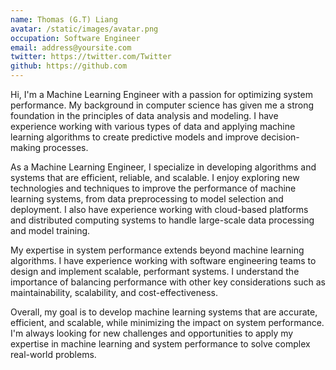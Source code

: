 ```yaml
---
name: Thomas (G.T) Liang
avatar: /static/images/avatar.png
occupation: Software Engineer
email: address@yoursite.com
twitter: https://twitter.com/Twitter
github: https://github.com
---
```


Hi, I'm a Machine Learning Engineer with a passion for optimizing system performance. My background in computer science has given me a strong foundation in the principles of data analysis and modeling. I have experience working with various types of data and applying machine learning algorithms to create predictive models and improve decision-making processes.

As a Machine Learning Engineer, I specialize in developing algorithms and systems that are efficient, reliable, and scalable. I enjoy exploring new technologies and techniques to improve the performance of machine learning systems, from data preprocessing to model selection and deployment. I also have experience working with cloud-based platforms and distributed computing systems to handle large-scale data processing and model training.

My expertise in system performance extends beyond machine learning algorithms. I have experience working with software engineering teams to design and implement scalable, performant systems. I understand the importance of balancing performance with other key considerations such as maintainability, scalability, and cost-effectiveness.

Overall, my goal is to develop machine learning systems that are accurate, efficient, and scalable, while minimizing the impact on system performance. I'm always looking for new challenges and opportunities to apply my expertise in machine learning and system performance to solve complex real-world problems.
